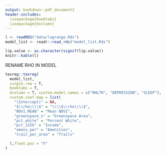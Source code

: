 ```yaml
---
output: bookdown::pdf_document2
header-includes:
  \usepackage{booktabs}
  \usepackage{dcolumn}  
---
```


```r
l <- readRDS("data/lagrange.Rds")
model_list <- readr::read_rds("model_list.Rds")
```

```r
l$p.value <- as.character(signif(l$p.value))
knitr::kable(l)
```

RENAME RHO IN MODEL
```r
texreg::texreg(
  model_list,
  single.row = T,
  booktabs = T,
  dcolumn = T, custom.model.names = c("MHLTH", "DEPRESSION", "SLEEP"),
  custom.coef.map = list(
    "(Intercept)" = NA,
    "$\\rho\\\\$" = "\\\\$\\rho\\\\$",
    "NDVI_MEAN" = "Mean NDVI",
    "greenspace_n" = "Greenspace Area",
    "pct_white" = "Percent White",
    "pct_125k" = "Income",
    "amens_per" = "Amenities",
    "trail_per_area" = "Trails"

  ),float.pos = "h"
)

```





<!-- \begin{table} -->
<!-- \begin{center} -->
<!-- \begin{tabular}{l D{)}{)}{9)3} D{)}{)}{9)3} D{)}{)}{9)3}} -->
<!-- \toprule -->
<!--  & \multicolumn{1}{c}{MHLTH} & \multicolumn{1}{c}{DEPRESSION} & \multicolumn{1}{c}{SLEEP} \\ -->
<!-- \midrule -->
<!-- (Intercept)         & 10.15 \; (1.73)^{***} & 9.58 \; (2.12)^{***} & 14.45 \; (2.19)^{***} \\ -->
<!-- $\rho$              & 0.59 \; (0.08)^{***}  & 0.62 \; (0.08)^{***} & 0.78 \; (0.05)^{***}  \\ -->
<!-- Mean NDVI           & 0.87 \; (2.53)        & 1.69 \; (2.21)       & -1.38 \; (2.60)       \\ -->
<!-- Greenspace Area     & 0.29 \; (0.32)        & 0.21 \; (0.28)       & 0.74 \; (0.33)^{*}    \\ -->
<!-- Percent White       & -4.48 \; (1.11)^{***} & -0.57 \; (0.97)      & -6.98 \; (1.15)^{***} \\ -->
<!-- Income              & -4.64 \; (1.16)^{***} & -2.92 \; (1.01)^{**} & -5.71 \; (1.19)^{***} \\ -->
<!-- Amenities           & -0.00 \; (0.01)       & -0.00 \; (0.01)      & -0.02 \; (0.01)^{*}   \\ -->
<!-- Trails              & -0.18 \; (0.56)       & -0.26 \; (0.49)      & -0.28 \; (0.58)       \\ -->
<!-- \midrule -->
<!-- Num. obs.           & 151                   & 151                  & 151                   \\ -->
<!-- Parameters          & 9                     & 9                    & 9                     \\ -->
<!-- Log Likelihood      & -263.91               & -244.48              & -274.50               \\ -->
<!-- AIC (Linear model)  & 584.95                & 550.63               & 670.83                \\ -->
<!-- AIC (Spatial model) & 545.82                & 506.96               & 567.00                \\ -->
<!-- LR test: statistic  & 41.13                 & 45.67                & 105.82                \\ -->
<!-- LR test: p-value    & 0.00                  & 0.00                 & 0.00                  \\ -->
<!-- \bottomrule -->
<!-- \multicolumn{4}{l}{\scriptsize{$^{***}p<0.001$; $^{**}p<0.01$; $^{*}p<0.05$}} -->
<!-- \end{tabular} -->
<!-- \caption{Statistical models} -->
<!-- \label{table:coefficients} -->
<!-- \end{center} -->
<!-- \end{table} -->

